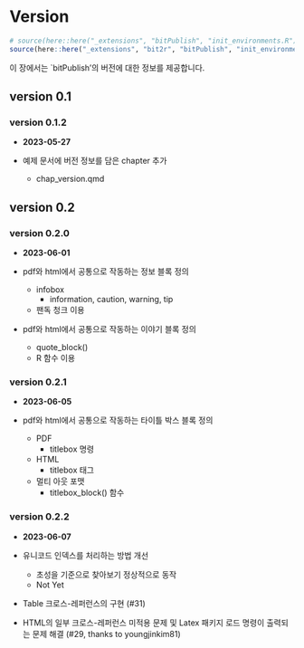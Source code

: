 # Version

\label{chap:version} 
\newcounter{exam_num_version} 
\setcounter{exam_num_version}{0}

```r
# source(here::here("_extensions", "bitPublish", "init_environments.R"))
source(here::here("_extensions", "bit2r", "bitPublish", "init_environments.R"))
```

이 장에서는 `bitPublish'의 버전에 대한 정보를 제공합니다.

## version 0.1

### version 0.1.2

- **2023-05-27**

- 예제 문서에 버전 정보를 담은 chapter 추가
    - chap_version.qmd
    
## version 0.2

### version 0.2.0    

- **2023-06-01**

- pdf와 html에서 공통으로 작동하는 정보 블록 정의
    - infobox
        - information, caution, warning, tip
    - 팬독 청크 이용
- pdf와 html에서 공통으로 작동하는 이야기 블록 정의
    - quote_block()
    - R 함수 이용 

### version 0.2.1    

- **2023-06-05**

- pdf와 html에서 공통으로 작동하는 타이틀 박스 블록 정의
    - PDF
        - titlebox 명령
    - HTML
        - titlebox 태그
    - 멀티 아웃 포맷
        - titlebox_block() 함수

### version 0.2.2

- **2023-06-07**

- 유니코드 인덱스를 처리하는 방법 개선
    - 초성을 기준으로 찾아보기 정상적으로 동작 
    - Not Yet
- Table 크로스-레퍼런스의 구현 (#31)
- HTML의 일부 크로스-레퍼런스 미적용 문제 및 Latex 패키지 로드 명령이 출력되는 문제 해결 (#29, thanks to youngjinkim81)

